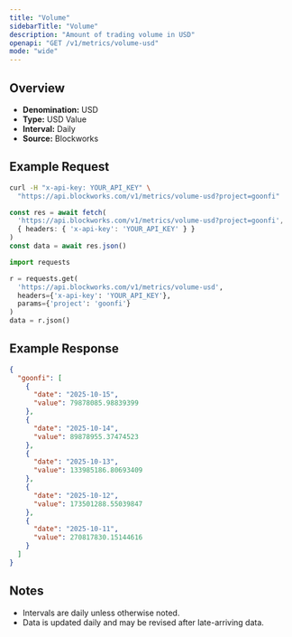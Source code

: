 ```yaml
---
title: "Volume"
sidebarTitle: "Volume"
description: "Amount of trading volume in USD"
openapi: "GET /v1/metrics/volume-usd"
mode: "wide"
---
```


## Overview

- **Denomination:** USD
- **Type:** USD Value
- **Interval:** Daily
- **Source:** Blockworks

## Example Request

<CodeGroup>

```bash cURL
curl -H "x-api-key: YOUR_API_KEY" \
  "https://api.blockworks.com/v1/metrics/volume-usd?project=goonfi"
```

```typescript TypeScript
const res = await fetch(
  'https://api.blockworks.com/v1/metrics/volume-usd?project=goonfi',
  { headers: { 'x-api-key': 'YOUR_API_KEY' } }
)
const data = await res.json()
```

```python Python
import requests

r = requests.get(
  'https://api.blockworks.com/v1/metrics/volume-usd',
  headers={'x-api-key': 'YOUR_API_KEY'},
  params={'project': 'goonfi'}
)
data = r.json()
```

</CodeGroup>

## Example Response

```json
{
  "goonfi": [
    {
      "date": "2025-10-15",
      "value": 79878085.98839399
    },
    {
      "date": "2025-10-14",
      "value": 89878955.37474523
    },
    {
      "date": "2025-10-13",
      "value": 133985186.80693409
    },
    {
      "date": "2025-10-12",
      "value": 173501288.55039847
    },
    {
      "date": "2025-10-11",
      "value": 270817830.15144616
    }
  ]
}
```

## Notes
- Intervals are daily unless otherwise noted.
- Data is updated daily and may be revised after late-arriving data.